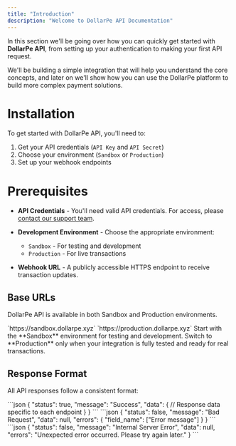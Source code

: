 ```yaml
---
title: "Introduction"
description: "Welcome to DollarPe API Documentation"
---
```


In this section we'll be going over how you can quickly get started with **DollarPe API**, from setting up your authentication to making your first API request.

We'll be building a simple integration that will help you understand the core concepts, and later on we'll show how you can use the DollarPe platform to build more complex payment solutions.

# Installation

To get started with DollarPe API, you'll need to:
1. Get your API credentials (`API Key` and `API Secret`)
2. Choose your environment (`Sandbox` or `Production`)
3. Set up your webhook endpoints

# Prerequisites

- **API Credentials** - You'll need valid API credentials. For access, please [contact our support team](mailto:support@dollarpe.xyz).

- **Development Environment** - Choose the appropriate environment:
  - `Sandbox` - For testing and development
  - `Production` - For live transactions

- **Webhook URL** - A publicly accessible HTTPS endpoint to receive transaction updates.

## Base URLs

DollarPe API is available in both Sandbox and Production environments.

<Tabs>
  <Tab title="Sandbox">
    <ResponseField name="Base URL" type="string">
      `https://sandbox.dollarpe.xyz`
    </ResponseField>
  </Tab>
  <Tab title="Production">
    <ResponseField name="Base URL" type="string">
      `https://production.dollarpe.xyz`
    </ResponseField>
  </Tab>
</Tabs>

<Note>
  Start with the **Sandbox** environment for testing and development. Switch to
  **Production** only when your integration is fully tested and ready for real
  transactions.
</Note>

## Response Format

All API responses follow a consistent format:

<Tabs>
  <Tab title="Success Response">
    ```json
    {
        "status": true,
        "message": "Success",
        "data": {
            // Response data specific to each endpoint
        }
    }
    ```
  </Tab>
  <Tab title="Bad Request">
    ```json
    {
        "status": false,
        "message": "Bad Request",
        "data": null,
        "errors": {
            "field_name": ["Error message"]
        }
    }
    ```
  </Tab>
  <Tab title="Internal Server Error">
    ```json
    {
        "status": false,
        "message": "Internal Server Error",
        "data": null,
        "errors": "Unexpected error occurred. Please try again later."
    }
    ```
  </Tab>
</Tabs>